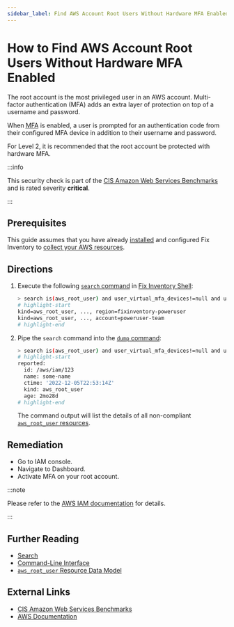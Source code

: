 ```yaml
---
sidebar_label: Find AWS Account Root Users Without Hardware MFA Enabled
---
```


# How to Find AWS Account Root Users Without Hardware MFA Enabled

The root account is the most privileged user in an AWS account. Multi-factor authentication (MFA) adds an extra layer of protection on top of a username and password.

When <abbr title="multi-factor authentication">MFA</abbr> is enabled, a user is prompted for an authentication code from their configured MFA device in addition to their username and password.

For Level 2, it is recommended that the root account be protected with hardware MFA.

:::info

This security check is part of the [CIS Amazon Web Services Benchmarks](https://cisecurity.org/benchmark/amazon_web_services) and is rated severity **critical**.

:::

## Prerequisites

This guide assumes that you have already [installed](../../../getting-started/install/index.mdx) and configured Fix Inventory to [collect your AWS resources](../../../how-to-guides/data-sources/collect-aws-resource-data.mdx).

## Directions

1. Execute the following [`search` command](../../../reference/cli/search.mdx) in [Fix Inventory Shell](../../../reference/components/shell.mdx):

   ```bash
   > search is(aws_root_user) and user_virtual_mfa_devices!=null and user_virtual_mfa_devices!=[]
   # highlight-start
   ​kind=aws_root_user, ..., region=fixinventory-poweruser
   ​kind=aws_root_user, ..., account=poweruser-team
   # highlight-end
   ```

2. Pipe the `search` command into the [`dump` command](../../../reference/cli/dump.mdx):

   ```bash
   > search is(aws_root_user) and user_virtual_mfa_devices!=null and user_virtual_mfa_devices!=[] | dump
   # highlight-start
   ​reported:
   ​  id: /aws/iam/123
   ​  name: some-name
   ​  ctime: '2022-12-05T22:53:14Z'
   ​  kind: aws_root_user
   ​  age: 2mo28d
   # highlight-end
   ```

   The command output will list the details of all non-compliant [`aws_root_user` resources](../../../reference/unified-data-model/aws/iam/aws_root_user.mdx).

## Remediation

- Go to IAM console.
- Navigate to Dashboard.
- Activate MFA on your root account.

:::note

Please refer to the [AWS IAM documentation](https://docs.aws.amazon.com/IAM/latest/UserGuide/id_root-user.html#id_root-user_manage_mfa) for details.

:::

## Further Reading

- [Search](../../../reference/search/index.mdx)
- [Command-Line Interface](../../../reference/cli/index.mdx)
- [`aws_root_user` Resource Data Model](../../../reference/unified-data-model/aws/iam/aws_root_user.mdx)

## External Links

- [CIS Amazon Web Services Benchmarks](https://cisecurity.org/benchmark/amazon_web_services)
- [AWS Documentation](https://docs.aws.amazon.com/IAM/latest/UserGuide/id_root-user.html#id_root-user_manage_mfa)
